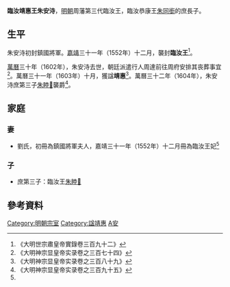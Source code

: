 '''臨汝靖惠王朱安洔'''{{BD|16世紀||1602年||catIdx=Z朱}}，[[明朝|明朝]]周藩第三代臨汝王，臨汝恭康王[[朱同銜|朱同銜]]的庶長子。

==生平==
朱安洔初封鎮國將軍。[[嘉靖|嘉靖]]三十一年（1552年）十二月，襲封'''臨汝王'''<ref name=s392>《大明世宗肅皇帝實錄卷三百九十二》</ref>。

[[萬曆|萬曆]]三十年（1602年），朱安洔去世，朝廷派遣行人周達前往周府安排其丧葬事宜<ref>《大明神宗显皇帝实录卷之三百七十四》</ref>。萬曆三十一年（1603年）十月，獲諡'''靖惠'''<ref>《大明神宗显皇帝实录卷之三百八十九》</ref>。萬曆三十二年（1604年），朱安洔庶第三子[[朱睦𨼪|朱睦𨼪]]襲爵<ref>《大明神宗显皇帝实录卷之三百九十五》</ref>。

==家庭==
===妻===
*劉氏，初冊為鎮國將軍夫人，嘉靖三十一年（1552年）十二月冊為臨汝王妃<ref name=s392/>

===子===
*庶第三子：臨汝王[[朱睦𨼪|朱睦𨼪]]

==參考資料==
{{reflist|2}}

{{s-start}}
{{s-bef|before=父恭康王[[朱同銜|朱同銜]]}}
{{s-ttl|title=[[明朝藩王列表_(周王系)#臨汝國|明臨汝國國王]]|years=1552年－1602年}}
{{s-aft|after=子[[朱睦𨼪|朱睦𨼪]]}}
{{end}}

[[Category:明朝宗室|Category:明朝宗室]]
[[Category:諡靖惠|Category:諡靖惠]]
[[Category:朱姓|A安]]